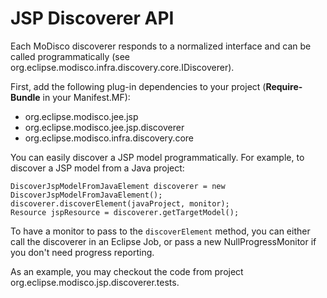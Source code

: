 = JSP Discoverer API =

Each MoDisco discoverer responds to a normalized interface and can be called programmatically (see org.eclipse.modisco.infra.discovery.core.IDiscoverer<T>).

First, add the following plug-in dependencies to your project ('''Require-Bundle''' in your Manifest.MF):
* org.eclipse.modisco.jee.jsp
* org.eclipse.modisco.jee.jsp.discoverer
* org.eclipse.modisco.infra.discovery.core

You can easily discover a JSP model programmatically. For example, to discover a JSP model from a Java project:
<pre>
DiscoverJspModelFromJavaElement discoverer = new DiscoverJspModelFromJavaElement();
discoverer.discoverElement(javaProject, monitor);
Resource jspResource = discoverer.getTargetModel();
</pre>

To have a monitor to pass to the <code>discoverElement</code> method, you can either call the discoverer in an Eclipse Job, or pass a new NullProgressMonitor if you don't need progress reporting.

As an example, you may checkout the code from project org.eclipse.modisco.jsp.discoverer.tests.
